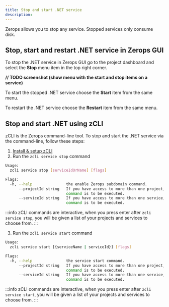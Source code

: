 ```yaml
---
title: Stop and start .NET service
description:
---
```


Zerops allows you to stop any service. Stopped services only consume disk.

## Stop, start and restart .NET service in Zerops GUI

To stop the .NET service in Zerops GUI go to the project dashboard and select the **Stop** menu item in the top right corner.

**// TODO screenshot (show menu with the start and stop items on a service)**

To start the stopped .NET service choose the **Start** item from the same menu.

To restart the .NET service choose the **Restart** item from the same menu.

## Stop and start .NET using zCLI

zCLI is the Zerops command-line tool. To stop and start the .NET service via the command-line, follow these steps:

1. [Install & setup zCLI](/references/cli)
2. Run the `zcli service stop` command

```sh
Usage:
  zcli service stop [serviceIdOrName] [flags]

Flags:
  -h, --help               the enable Zerops subdomain command.
      --projectId string   If you have access to more than one project, you must specify the project ID for which the
                           command is to be executed.
      --serviceId string   If you have access to more than one service, you must specify the service ID for which the
                           command is to be executed.
```

:::info
zCLI commands are interactive, when you press enter after `zcli service stop`, you will be given a list of your projects and services to choose from.
:::

3. Run the `zcli service start` command

```sh
Usage:
  zcli service start [{serviceName | serviceId}] [flags]

Flags:
  -h, --help               the service start command.
      --projectId string   If you have access to more than one project, you must specify the project ID for which the
                           command is to be executed.
      --serviceId string   If you have access to more than one service, you must specify the service ID for which the
                           command is to be executed.
```

:::info
zCLI commands are interactive, when you press enter after `zcli service start`, you will be given a list of your projects and services to choose from.
:::
